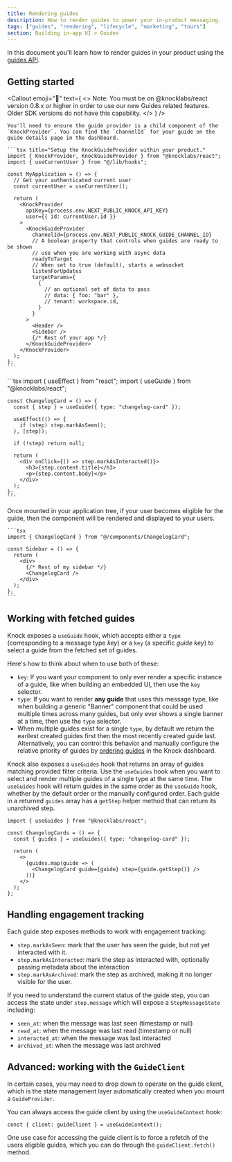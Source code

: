```yaml
---
title: Rendering guides
description: How to render guides to power your in-product messaging.
tags: ["guides", "rendering", "lifecycle", "marketing", "tours"]
section: Building in-app UI > Guides
---
```


In this document you'll learn how to render guides in your product using the [guides API](/api-reference/users/guides/).

## Getting started

<Callout
  emoji="🚨"
  text={
    <>
      <span className="font-bold">Note:</span> You must be on @knocklabs/react
      version 0.8.x or higher in order to use our new Guides related features.
      Older SDK versions do not have this capability.
    </>
  }
/>

<Steps titleSize="h3">
  <Step title="Setup the KnockGuideProvider within your product.">

    You'll need to ensure the guide provider is a child component of the `KnockProvider`. You can find the `channelId` for your guide on the guide details page in the dashboard.

    ```tsx title="Setup the KnockGuideProvider within your product."
    import { KnockProvider, KnockGuideProvider } from "@knocklabs/react";
    import { useCurrentUser } from "@/lib/hooks";

    const MyApplication = () => {
      // Get your authenticated current user
      const currentUser = useCurrentUser();

      return (
        <KnockProvider
          apiKey={process.env.NEXT_PUBLIC_KNOCK_API_KEY}
          user={{ id: currentUser.id }}
        >
          <KnockGuideProvider
            channelId={process.env.NEXT_PUBLIC_KNOCK_GUIDE_CHANNEL_ID}
            // A boolean property that controls when guides are ready to be shown
            // use when you are working with async data
            readyToTarget
            // When set to true (default), starts a websocket
            listenForUpdates
            targetParams={
              {
                // an optional set of data to pass
                // data: { foo: "bar" },
                // tenant: workspace.id,
              }
            }
          >
            <Header />
            <Sidebar />
            {/* Rest of your app */}
          </KnockGuideProvider>
        </KnockProvider>
      );
    };
    ```

  </Step>
  <Step title="Build a component to render your guide.">
    ```tsx
    import { useEffect } from "react";
    import { useGuide } from "@knocklabs/react";

    const ChangelogCard = () => {
      const { step } = useGuide({ type: "changelog-card" });

      useEffect(() => {
        if (step) step.markAsSeen();
      }, [step]);

      if (!step) return null;

      return (
        <div onClick={() => step.markAsInteracted()}>
          <h3>{step.content.title}</h3>
          <p>{step.content.body}</p>
        </div>
      );
    };
    ```

  </Step>
  <Step title="Mount your component under the KnockGuideProvider.">
    Once mounted in your application tree, if your user becomes eligible for the guide, then the component will be rendered and displayed to your users.

    ```tsx
    import { ChangelogCard } from "@/components/ChangelogCard";

    const Sidebar = () => {
      return (
        <div>
          {/* Rest of my sidebar */}
          <ChangelogCard />
        </div>
      );
    };
    ```

  </Step>
</Steps>

## Working with fetched guides

Knock exposes a `useGuide` hook, which accepts either a `type` (corresponding to a message type _key_) or a `key` (a specific _guide_ _key_) to select a guide from the fetched set of guides.

Here's how to think about when to use both of these:

- `key`: If you want your component to only ever render a specific instance of a guide, like when building an embedded UI, then use the `key` selector.
- `type`: If you want to render **any guide** that uses this message type, like when building a generic "Banner" component that could be used multiple times across many guides, but only ever shows a single banner at a time, then use the `type` selector.
- When multiple guides exist for a single `type`, by default we return the earilest created guides first then the most recently created guide last. Alternatively, you can control this behavior and manually configure the relative priority of guides by [ordering guides](/in-app-ui/guides/order-guides) in the Knock dashboard.

Knock also exposes a `useGuides` hook that returns an array of guides matching provided filter criteria. Use the `useGuides` hook when you want to select and render multiple guides of a single type at the same time. The `useGuides` hook will return guides in the same order as the `useGuide` hook, whether by the default order or the manually configured order. Each guide in a returned `guides` array has a `getStep` helper method that can return its unarchived step.

```tsx
import { useGuides } from "@knocklabs/react";

const ChangelogCards = () => {
  const { guides } = useGuides({ type: "changelog-card" });

  return (
    <>
      {guides.map(guide => (
        <ChangelogCard guide={guide} step={guide.getStep()} />
      ))}
    </>
  );
};
```

## Handling engagement tracking

Each guide step exposes methods to work with engagement tracking:

- `step.markAsSeen`: mark that the user has seen the guide, but not yet interacted with it.
- `step.markAsInteracted`: mark the step as interacted with, optionally passing metadata about the interaction
- `step.markAsArchived`: mark the step as archived, making it no longer visible for the user.

If you need to understand the current status of the guide step, you can access the state under `step.message` which will expose a `StepMessageState` including:

- `seen_at`: when the message was last seen (timestamp or null)
- `read_at`: when the message was last read (timestamp or null)
- `interacted_at`: when the message was last interacted
- `archived_at`: when the message was last archived

## Advanced: working with the `GuideClient`

In certain cases, you may need to drop down to operate on the guide client, which is the state management layer automatically created when you mount a `GuideProvider`.

You can always access the guide client by using the `useGuideContext` hook:

```tsx
const { client: guideClient } = useGuideContext();
```

One use case for accessing the guide client is to force a refetch of the users eligible guides, which you can do through the `guideClient.fetch()` method.
